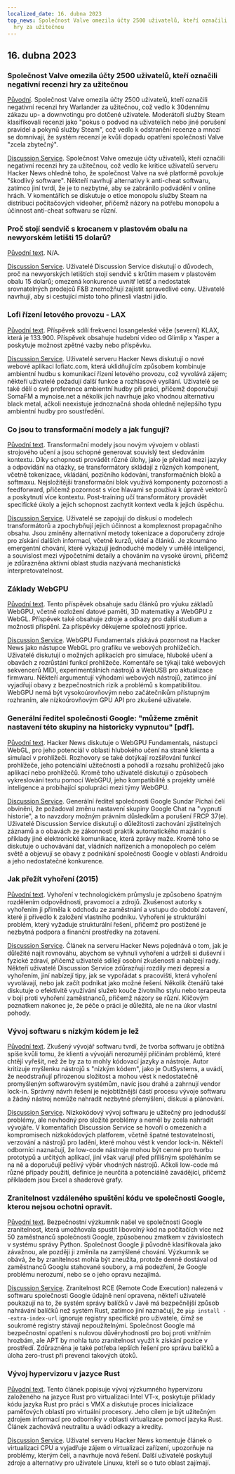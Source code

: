 ```yaml
---
localized_date: 16. dubna 2023
top_news: Společnost Valve omezila účty 2500 uživatelů, kteří označili negativní recenzi
  hry za užitečnou
---
```




<CallToAction />

<Steps>

## 16. dubna 2023

### Společnost Valve omezila účty 2500 uživatelů, kteří označili negativní recenzi hry za užitečnou

[Původní](https://tech.slashdot.org/story/23/04/14/175246/valve-restricts-accounts-of-2500-users-who-marked-a-negative-game-review-useful).
Společnost Valve omezila účty 2500 uživatelů, kteří označili negativní recenzi hry Warlander za užitečnou, což vedlo k 30dennímu zákazu up- a downvotingu pro dotčené uživatele. Moderátoři služby Steam klasifikovali recenzi jako "pokus o podvod na uživatelích nebo jiné porušení pravidel a pokynů služby Steam", což vedlo k odstranění recenze a mnozí se domnívají, že systém recenzí je kvůli dopadu opatření společnosti Valve "zcela zbytečný".

[Discussion Service](http://news.ycombinator.com/item?id=35577895).
Společnost Valve omezuje účty uživatelů, kteří označili negativní recenzi hry za užitečnou, což vedlo ke kritice uživatelů serveru Hacker News ohledně toho, že společnost Valve na své platformě povoluje "škodlivý software". Někteří navrhují alternativy k anti-cheat softwaru, zatímco jiní tvrdí, že je to nezbytné, aby se zabránilo podvádění v online hrách. V komentářích se diskutuje o etice monopolu služby Steam na distribuci počítačových videoher, přičemž názory na potřebu monopolu a účinnost anti-cheat softwaru se různí.

### Proč stojí sendvič s krocanem v plastovém obalu na newyorském letišti 15 dolarů?

[Původní text](https://hellgatenyc.com/why-is-airport-turkey-sandwich-expensive).
N/A.

[Discussion Service](http://news.ycombinator.com/item?id=35580847).
Uživatelé Discussion Service diskutují o důvodech, proč na newyorských letištích stojí sendvič s krůtím masem v plastovém obalu 15 dolarů; omezená konkurence uvnitř letišť a nedostatek srovnatelných prodejců F&B znemožňují zajistit spravedlivé ceny. Uživatelé navrhují, aby si cestující místo toho přinesli vlastní jídlo.

### Lofi řízení letového provozu - LAX

[Původní text](https://www.lofiatc.com/?icao=KLAX).
Příspěvek sdílí frekvenci losangeleské věže (severní) KLAX, která je 133.900. Příspěvek obsahuje hudební video od Glimlip x Yasper a poskytuje možnost zpětné vazby nebo příspěvku.

[Discussion Service](http://news.ycombinator.com/item?id=35583228).
Uživatelé serveru Hacker News diskutují o nové webové aplikaci lofiatc.com, která uklidňujícím způsobem kombinuje ambientní hudbu s komunikací řízení letového provozu, což vyvolává zájem; někteří uživatelé požadují další funkce a rozhlasové vysílání. Uživatelé se také dělí o své preference ambientní hudby při práci, přičemž doporučují SomaFM a mynoise.net a několik jich navrhuje jako vhodnou alternativu black metal, ačkoli neexistuje jednoznačná shoda ohledně nejlepšího typu ambientní hudby pro soustředění.

### Co jsou to transformační modely a jak fungují?

[Původní text](https://txt.cohere.ai/what-are-transformer-models/).
Transformační modely jsou novým vývojem v oblasti strojového učení a jsou schopné generovat souvislý text sledováním kontextu. Díky schopnosti provádět různé úlohy, jako je překlad mezi jazyky a odpovídání na otázky, se transformátory skládají z různých komponent, včetně tokenizace, vkládání, pozičního kódování, transformačních bloků a softmaxu. Nejsložitější transformační blok využívá komponenty pozornosti a feedforward, přičemž pozornost s více hlavami se používá k úpravě vektorů a poskytnutí více kontextu. Post-training učí transformátory provádět specifické úkoly a jejich schopnost zachytit kontext vedla k jejich úspěchu.

[Discussion Service](http://news.ycombinator.com/item?id=35576918).
Uživatelé se zapojují do diskusí o modelech transformátorů a zpochybňují jejich účinnost a komplexnost propagačního obsahu. Jsou zmíněny alternativní metody tokenizace a doporučeny zdroje pro získání dalších informací, včetně kurzů, videí a článků. Je zkoumáno emergentní chování, které vykazují jednoduché modely v umělé inteligenci, a souvislost mezi výpočetními detaily a chováním na vysoké úrovni, přičemž je zdůrazněna aktivní oblast studia nazývaná mechanistická interpretovatelnost.

### Základy WebGPU

[Původní text](https://webgpufundamentals.org/).
Tento příspěvek obsahuje sadu článků pro výuku základů WebGPU, včetně rozložení datové paměti, 3D matematiky a WebGPU z WebGL. Příspěvek také obsahuje zdroje a odkazy pro další studium a možnosti přispění. Za příspěvky děkujeme společnosti jrprice.

[Discussion Service](http://news.ycombinator.com/item?id=35579334).
WebGPU Fundamentals získává pozornost na Hacker News jako nástupce WebGL pro grafiku ve webových prohlížečích. Uživatelé diskutují o možných aplikacích pro simulace, hluboké učení a obavách z rozrůstání funkcí prohlížeče. Komentáře se týkají také webových sekvencerů MIDI, experimentálních nástrojů a WebUSB pro aktualizace firmwaru. Někteří argumentují výhodami webových nástrojů, zatímco jiní vyjadřují obavy z bezpečnostních rizik a problémů s kompatibilitou. WebGPU nemá být vysokoúrovňovým nebo začátečníkům přístupným rozhraním, ale nízkoúrovňovým GPU API pro zkušené uživatele.

### Generální ředitel společnosti Google: "můžeme změnit nastavení této skupiny na historicky vypnutou" [pdf].

[Původní text](https://ia601707.us.archive.org/28/items/gov.uscourts.cand.364454/gov.uscourts.cand.364454.385.0.pdf).
Hacker News diskutuje o WebGPU Fundamentals, nástupci WebGL, pro jeho potenciál v oblasti hlubokého učení na straně klienta a simulací v prohlížeči. Rozhovory se také dotýkají rozšiřování funkcí prohlížeče, jeho potenciální užitečnosti a pohodlí a rozsahu prohlížečů jako aplikací nebo prohlížečů. Kromě toho uživatelé diskutují o způsobech vykreslování textu pomocí WebGPU, jeho kompatibilitě s projekty umělé inteligence a probíhající spolupráci mezi týmy WebGPU.

[Discussion Service](http://news.ycombinator.com/item?id=35585174).
Generální ředitel společnosti Google Sundar Pichai čelí obvinění, že požadoval změnu nastavení skupiny Google Chat na "vypnutí historie", a to navzdory možným právním důsledkům a porušení FRCP 37(e). Uživatelé Discussion Service diskutují o důležitosti zachování zjistitelných záznamů a o obavách ze zákonnosti praktik automatického mazání s příklady jiné elektronické komunikace, která zprávy maže. Kromě toho se diskutuje o uchovávání dat, vládních nařízeních a monopolech po celém světě a objevují se obavy z podnikání společnosti Google v oblasti Androidu a jeho nedostatečné konkurence.

### Jak přežít vyhoření (2015)

[Původní text](https://lifeofaudrey.com/essays/surviving_burnout.html).
Vyhoření v technologickém průmyslu je způsobeno špatným rozdělením odpovědnosti, pravomocí a zdrojů. Zkušenost autorky s vyhořením ji přiměla k odchodu ze zaměstnání a vstupu do období zotavení, které ji přivedlo k založení vlastního podniku. Vyhoření je strukturální problém, který vyžaduje strukturální řešení, přičemž pro postižené je nezbytná podpora a finanční prostředky na zotavení.

[Discussion Service](http://news.ycombinator.com/item?id=35577285).
Článek na serveru Hacker News pojednává o tom, jak je důležité najít rovnováhu, abychom se vyhnuli vyhoření a udrželi si duševní i fyzické zdraví, přičemž uživatelé sdílejí osobní zkušenosti a nabízejí rady. Někteří uživatelé Discussion Service zdůrazňují rozdíly mezi depresí a vyhořením, jiní nabízejí tipy, jak se vypořádat s pracovišti, která vyhoření vyvolávají, nebo jak začít podnikat jako možné řešení. Několik čtenářů také diskutuje o efektivitě využívání služeb kouče životního stylu nebo terapeuta v boji proti vyhoření zaměstnanců, přičemž názory se různí. Klíčovým poznatkem nakonec je, že péče o práci je důležitá, ale ne na úkor vlastní pohody.

### Vývoj softwaru s nízkým kódem je lež

[Původní text](https://jaylittle.com/post/view/2023/4/low-code-software-development-is-a-lie).
Zkušený vývojář softwaru tvrdí, že tvorba softwaru je obtížná spíše kvůli tomu, že klienti a vývojáři nerozumějí příčinám problémů, které chtějí vyřešit, než že by za to mohly kódovací jazyky a nástroje. Autor kritizuje myšlenku nástrojů s "nízkým kódem", jako je OutSystems, a uvádí, že neodstraňují přirozenou složitost a mohou vést k nedostatečně promyšleným softwarovým systémům, navíc jsou drahé a zahrnují vendor lock-in. Správný návrh řešení je nejobtížnější částí procesu vývoje softwaru a žádný nástroj nemůže nahradit nezbytné přemýšlení, diskusi a plánování.

[Discussion Service](http://news.ycombinator.com/item?id=35578240).
Nízkokódový vývoj softwaru je užitečný pro jednodušší problémy, ale nevhodný pro složité problémy a neměl by zcela nahradit vývojáře. V komentářích Discussion Service se hovoří o omezeních a kompromisech nízkokódových platforem, včetně špatné testovatelnosti, verzování a nástrojů pro ladění, které mohou vést k vendor lock-in. Někteří odborníci naznačují, že low-code nástroje mohou být cenné pro tvorbu prototypů a určitých aplikací, jiní však varují před přílišným spoléháním se na ně a doporučují pečlivý výběr vhodných nástrojů. Ačkoli low-code má různé případy použití, definice je neurčitá a potenciálně zavádějící, přičemž příkladem jsou Excel a shaderové grafy.

### Zranitelnost vzdáleného spuštění kódu ve společnosti Google, kterou nejsou ochotni opravit.

[Původní text](https://giraffesecurity.dev/posts/google-remote-code-execution/).
Bezpečnostní výzkumník našel ve společnosti Google zranitelnost, která umožňovala spustit libovolný kód na počítačích více než 50 zaměstnanců společnosti Google, způsobenou zmatkem v závislostech v systému správy Python. Společnost Google ji původně klasifikovala jako závažnou, ale později ji změnila na zamýšlené chování. Výzkumník se obává, že by zranitelnost mohla být zneužita, protože denně dostával od zaměstnanců Googlu stahované soubory, a má podezření, že Google problému nerozumí, nebo se o jeho opravu nezajímá.

[Discussion Service](http://news.ycombinator.com/item?id=35581532).
Zranitelnost RCE (Remote Code Execution) nalezená v softwaru společnosti Google údajně není opravena, někteří uživatelé poukazují na to, že systém správy balíčků v Javě má bezpečnější způsob nahrávání balíčků než systém Rust, zatímco jiní naznačují, že `pip install --extra-index-url` ignoruje registry specifické pro uživatele, čímž se soukromé registry stávají nepoužitelnými. Společnost Google má bezpečnostní opatření s nulovou důvěryhodností pro boj proti vnitřním hrozbám, ale APT by mohla tuto zranitelnost využít k získání pozice v prostředí. Zdůrazněna je také potřeba lepších řešení pro správu balíčků a úloha zero-trust při prevenci takových útoků.

### Vývoj hypervizoru v jazyce Rust

[Původní text](https://memn0ps.github.io/hypervisor-development-in-rust-part-1/).
Tento článek popisuje vývoj výzkumného hypervizoru založeného na jazyce Rust pro virtualizaci Intel VT-x, poskytuje příklady kódu jazyka Rust pro práci s VMX a diskutuje proces inicializace paměťových oblastí pro virtuální procesory. Jeho cílem je být užitečným zdrojem informací pro odborníky v oblasti virtualizace pomocí jazyka Rust. Článek zachovává neutralitu a uvádí odkazy a kredity.

[Discussion Service](http://news.ycombinator.com/item?id=35579876).
Uživatel serveru Hacker News komentuje článek o virtualizaci CPU a vyjadřuje zájem o virtualizaci zařízení, upozorňuje na problémy, kterým čelí, a navrhuje nová řešení. Další uživatelé poskytují zdroje a alternativy pro uživatele Linuxu, kteří se o tuto oblast zajímají.

</Steps>
